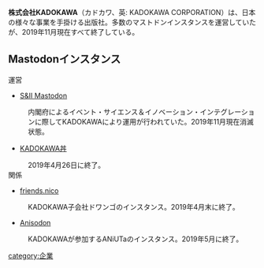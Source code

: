 {{Infobox company
| Name  = 株式会社KADOKAWA
| Image = [[file:kadokawa_logo.svg|120px]]
| URL   = https://www.kadokawa.co.jp
| CEO   = 松原眞樹
}}'''株式会社KADOKAWA'''（カドカワ、英: KADOKAWA CORPORATION）は、日本の様々な事業を手掛ける出版社。多数のマストドンインスタンスを運営していたが、2019年11月現在すべて終了している。

==Mastodonインスタンス==
;運営
*[[S&II Mastodon]] 
:内閣府によるイベント・サイエンス＆イノベーション・インテグレーションに際してKADOKAWAにより運用が行われていた。2019年11月現在消滅状態。
*[[KADOKAWA丼]] 
:2019年4月26日に終了。
;関係
*[[friends.nico]] 
:KADOKAWA子会社ドワンゴのインスタンス。2019年4月末に終了。
*[[Anisodon]] 
:KADOKAWAが参加するANiUTaのインスタンス。2019年5月に終了。

[[category:企業]]